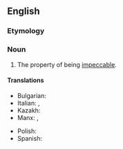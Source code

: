 ==English==

===Etymology===
{{rfe|en}}

===Noun===
{{en-noun|-|+}}

# The property of being [[impeccable]].

====Translations====
{{trans-top|the property of being impeccable}}
* Bulgarian: {{t+|bg|безупречност|f}}
* Italian: {{t|it|impeccabilità|f}}, {{t|it|inappuntabilità|f}}
* Kazakh: {{t|kk|бейуаздық}}
* Manx: {{t|gv|neupheccoilid|m}}, {{t|gv|neuloghtaght|f}}
{{trans-mid}}
* Polish: {{t+|pl|nienaganność|f}}
* Spanish: {{t|es|impecabilidad|f}}
{{trans-bottom}}